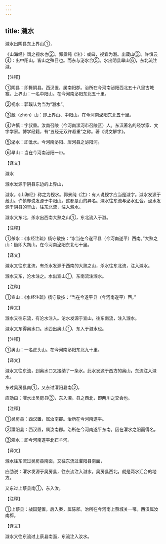 ```yaml
---
---
---
```

title: 瀙水
---





瀙水出阴县东上界山①，


《山海经》谓之视水也②。郭景纯《注》：或曰，视宜为瀙。出葴山③。许慎云④：出中阳山。皆山之殊目也。而东与泌水合⑤。水出阴县旱山⑥，东北流注瀙。


【注释】


①阴县：即舞阴县。西汉置，属南阳郡。治所在今河南泌阳西北五十八里古城寨。上界山：一名中阳山。在今河南泌阳东北五十里。


②视水：郭璞认为当为“瀙水”。


③葴（zhēn）山：即上界山、中阳山。在今河南泌阳东北五十里。


④许慎：字叔重。汝南召陵（今河南漯河市召陵区）人。东汉著名的经学家、文字学家。博学经籍，有“五经无双许叔重”之称。著《说文解字》。


⑤泌水：即沘水。今河南泌阳、唐河县之泌阳河。


⑥旱山：当在今河南泌阳一带。


【译文】


瀙水


瀙水发源于阴县东边的上界山，


瀙水，《山海经》称之为视水。郭景纯《注》：有人说视字应当是瀙字。瀙水发源于葴山。许慎却说发源于中阳山。这都是山的异名。瀙水往东流与泌水汇合。泌水发源于阴县的旱山，往东北流，注入瀙水。


瀙水又东北，杀水出西南大熟之山①，东北流入于瀙。


【注释】


①杀水：《水经注疏》杨守敬按：“水当在今遂平县（今河南遂平）西南。”大熟之山：疑即大胡山。在今河南泌阳东北七十里。


【译文】


瀙水又往东北流，有杀水发源于西南的大熟之山，杀水往东北流，注入瀙水。


瀙水又东，沦水注之。水出宣山①，东南流注瀙水。


【注释】


①宣山：《水经注疏》杨守敬按：“当在今遂平县（今河南遂平）西。”


【译文】


瀙水又往东流，有沦水注入。沦水发源于宣山，往东南流，注入瀙水。


瀙水又东得奥水口。水西出奥山①，东入于瀙水也。


【注释】


①奥山：一名虎头山。在今河南泌阳东北九十里。


【译文】


瀙水又往东流，到奥水口又接纳了一条水。此水发源于西方的奥山，东流注入瀙水。


东过吴房县南①，又东过灈阳县南②，


应劭曰：灈水出吴房县③，东入瀙。县之西北，即两川之交会也。


【注释】


①吴房县：西汉置，属汝南郡。治所在今河南遂平。


②灈阳县：西汉置，属汝南郡。治所在今河南遂平东南。因在灈水之阳而得名。


③灈水：即今河南遂平北石羊河。


【译文】


瀙水往东流过吴房县南面，又往东流过灈阳县南面，


应劭说：灈水发源于吴房县，往东流注入瀙水。吴房县西北，就是两水汇合的地方。


又东过上蔡县南①，东入汝。


【注释】


①上蔡县：战国楚置。后入秦，属陈郡。治所在今河南上蔡城关一带。西汉属汝南郡。


【译文】


瀙水又往东流过上蔡县南面，东流注入汝水。